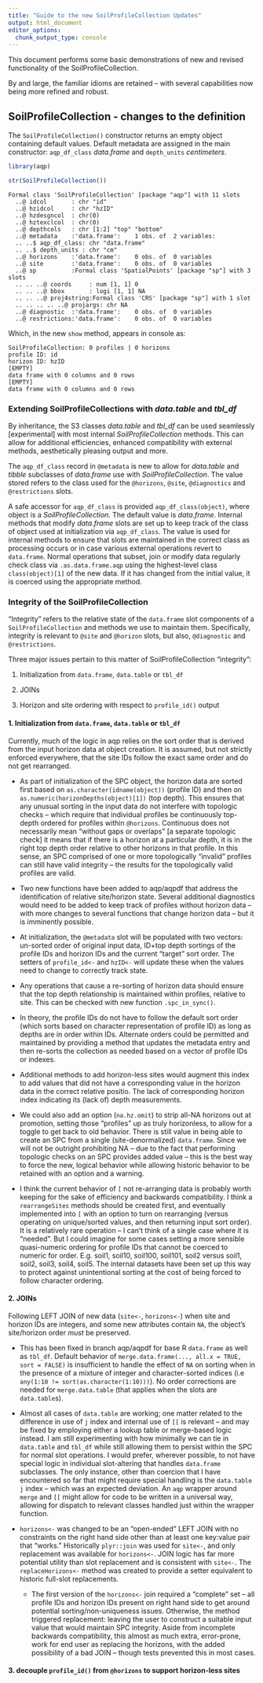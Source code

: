 ```yaml
---
title: "Guide to the new SoilProfileCollection Updates"
output: html_document
editor_options: 
  chunk_output_type: console
---
```


This document performs some basic demonstrations of new and revised functionality of the SoilProfileCollection.

By and large, the familiar idioms are retained -- with several capabilities now being more refined and robust.

## SoilProfileCollection - changes to the definition

The `SoilProfileCollection()` constructor returns an empty object containing default values. Default metadata are assigned in the main constructor: `aqp_df_class` _data.frame_ and `depth_units` _centimeters_.

```r 
library(aqp)

str(SoilProfileCollection())
```

```
Formal class 'SoilProfileCollection' [package "aqp"] with 11 slots
  ..@ idcol       : chr "id"
  ..@ hzidcol     : chr "hzID"
  ..@ hzdesgncol  : chr(0) 
  ..@ hztexclcol  : chr(0) 
  ..@ depthcols   : chr [1:2] "top" "bottom"
  ..@ metadata    :'data.frame':	1 obs. of  2 variables:
  .. ..$ aqp_df_class: chr "data.frame"
  .. ..$ depth_units : chr "cm"
  ..@ horizons    :'data.frame':	0 obs. of  0 variables
  ..@ site        :'data.frame':	0 obs. of  0 variables
  ..@ sp          :Formal class 'SpatialPoints' [package "sp"] with 3 slots
  .. .. ..@ coords     : num [1, 1] 0
  .. .. ..@ bbox       : logi [1, 1] NA
  .. .. ..@ proj4string:Formal class 'CRS' [package "sp"] with 1 slot
  .. .. .. .. ..@ projargs: chr NA
  ..@ diagnostic  :'data.frame':	0 obs. of  0 variables
  ..@ restrictions:'data.frame':	0 obs. of  0 variables
```

Which, in the new `show` method, appears in console as:

```
SoilProfileCollection: 0 profiles | 0 horizons
profile ID: id
horizon ID: hzID
[EMPTY]
data frame with 0 columns and 0 rows
[EMPTY]
data frame with 0 columns and 0 rows
```

### Extending SoilProfileCollections with _data.table_ and _tbl_df_ 

By inheritance, the S3 classes _data.table_ and _tbl_df_ can be used seamlessly [experimental] with most internal _SoilProfileCollection_ methods. This can allow for additional efficiencies, enhanced compatibility with external methods, aesthetically pleasing output and more. 

The `aqp_df_class` record in `@metadata` is new to allow for _data.table_ and _tibble_ subclasses of _data.frame_ use with _SoilProfileCollection_. The value stored refers to the class used for the `@horizons`, `@site`, `@diagnostics` and `@restrictions` slots. 

A safe accessor for `aqp_df_class` is provided `aqp_df_class(object)`, where object is a _SoilProfileCollection_. The default value is _data.frame_. Internal methods that modify _data.frame_ slots are set up to keep track of the class of object used at initialization via `aqp_df_class`. The value is used for internal methods to ensure that slots are maintained in the correct class as processing occurs or in case various external operations revert to `data.frame`. Normal operations that subset, join or modify data regularly check class via `.as.data.frame.aqp` using the highest-level class `class(object)[1]` of the new data. If it has changed from the initial value, it is coerced using the appropriate method.

### Integrity of the SoilProfileCollection

"Integrity" refers to the relative state of the `data.frame` slot components of a `SoilProfileCollection` and methods we use to maintain them. Specifically, integrity is relevant to `@site` and `@horizon` slots, but also, `@diagnostic` and `@restrictions`. 

Three major issues pertain to this matter of SoilProfileCollection "integrity":

  1.   Initialization from `data.frame`, `data.table` or `tbl_df`
  
  2.   JOINs
  
  2.   Horizon and site ordering with respect to `profile_id()` output
  
#### 1. Initialization from `data.frame`, `data.table` or `tbl_df`

Currently, much of the logic in aqp relies on the sort order that is derived from the input horizon data at object creation. It is assumed, but not strictly enforced everywhere, that the site IDs follow the exact same order and do not get rearranged.

 - As part of initialization of the SPC object, the horizon data are sorted first based on `as.character(idname(object))` (profile ID) and then on `as.numeric(horizonDepths(object)[1])` (top depth). This ensures that any unusual sorting in the input data do not interfere with topologic checks -- which require that individual profiles be continuously top-depth ordered for profiles within `@horizons`. Continuous does not necessarily mean "without gaps or overlaps" [a separate topologic check] it means that if there is a horizon at a particular depth, it is in the right top depth order relative to other horizons in that profile. In this sense, an SPC comprised of one or more topologically "invalid" profiles can still have valid integrity -- the results for the topologically valid profiles are valid.

 - Two new functions have been added to aqp/aqpdf that address the identification of relative site/horizon state. Several additional diagnostics would need to be added to keep track of profiles without horizon data -- with more changes to several functions that change horizon data -- but it is imminently possible.

 - At initialization, the `@metadata` slot will be populated with two vectors: un-sorted order of original input data, ID+top depth sortings of the profile IDs and horizon IDs and the current "target" sort order. The setters of `profile_id<-` and `hzID<-` will update these when the values need to change to correctly track state.

 - Any operations that cause a re-sorting of horizon data should ensure that the top depth relationship is maintained within profiles, relative to site. This can be checked with new function `.spc_in_sync()`. 

 - In theory, the profile IDs do not have to follow the default sort order (which sorts based on character representation of profile ID) as long as depths are in order within IDs. Alternate orders could be permitted and maintained by providing a method that updates the metadata entry and then re-sorts the collection as needed based on a vector of profile IDs or indexes. 

 - Additional methods to add horizon-less sites would augment this index to add values that did not have a corresponding value in the horizon data in the correct relative positio. The lack of corresponding horizon index indicating its (lack of) depth measurements. 

 - We could also add an option (`na.hz.omit`) to strip all-NA horizons out at promotion, setting those "profiles" up as truly horizonless, to allow for a toggle to get back to old behavior. There is still value in being able to create an SPC from a single (site-denormalized) `data.frame`. Since we will not be outright prohibiting NA -- due to the fact that performing topologic checks on an SPC provides added value -- this is the best way to force the new, logical behavior while allowing historic behavior to be retained with an option and a warning.

 - I think the current behavior of `[` not re-arranging data is probably worth keeping for the sake of efficiency and backwards compatibility. I think a `rearrangeSites` methods should be created first, and eventually implemented into `[` with an option to turn on rearranging (versus operating on unique/sorted values, and then returning input sort order). It is a relatively rare operation -- I can't think of a single case where it is "needed". But I could imagine for some cases setting a more sensible quasi-numeric ordering for profile IDs that cannot be coerced to numeric for order. E.g. soil1, soil10, soil100, soil101, soil2 versus soil1, soil2, soil3, soil4, soil5. The internal datasets have been set up this way to protect against unintentional sorting at the cost of being forced to follow character ordering.


#### 2. JOINs

Following LEFT JOIN of new data (`site<-`, `horizons<-`) when site and horizon IDs are integers, and some new attributes contain `NA`, the object's site/horizon order _must_ be preserved. 

 - This has been fixed in branch aqp/aqpdf for base R `data.frame` as well as `tbl_df`. Default behavior of `merge.data.frame(..., all.x = TRUE, sort = FALSE)` is insufficient to handle the effect of `NA` on sorting when in the presence of a mixture of integer and character-sorted indices (i.e `any(1:10 != sort(as.character(1:10)))`). No order corrections are needed for `merge.data.table` (that applies when the slots are `data.table`s). 
 
- Almost all cases of `data.table` are working; one matter related to the difference in use of `j` index and internal use of `[[` is relevant -- and may be fixed by employing either a lookup table or merge-based logic instead. I am still experimenting with how minimally we can tie in `data.table` and `tbl_df` while still allowing them to persist within the SPC for normal slot operations. I would prefer, wherever possible, to not have special logic in individual slot-altering that handles `data.frame` subclasses. The only instance, other than coercion that I have encountered so far that might require special handling is the `data.table` `j` index -- which was an expected deviation. An `aqp` wrapper around `merge` and `[[` might allow for code to be written in a universal way, allowing for dispatch to relevant classes handled just within the wrapper function.

 - `horizons<-` was changed to be an "open-ended" LEFT JOIN with no constraints on the right hand side other than at least one key:value pair that "works." Historically `plyr::join` was used for `site<-`, and only replacement was available for `horizons<-`. JOIN logic has far more potential utility than slot replacement and is consistent with `site<-`. The `replaceHorizons<-` method was created to provide a setter equivalent to historic full-slot replacements.
 
   - The first version of the `horizons<-` join required a "complete" set -- all profile IDs and horizon IDs present on right hand side to get around potential sorting/non-uniqueness issues. Otherwise, the method triggered replacement: leaving the user to construct a suitable input value that would maintain SPC integrity. Aside from incomplete backwards compatibility, this almost as much extra, error-prone, work for end user as replacing the horizons, with the added possibility of a bad JOIN -- though tests prevented this in most cases.

#### 3. decouple `profile_id()` from `@horizons` to support horizon-less sites


